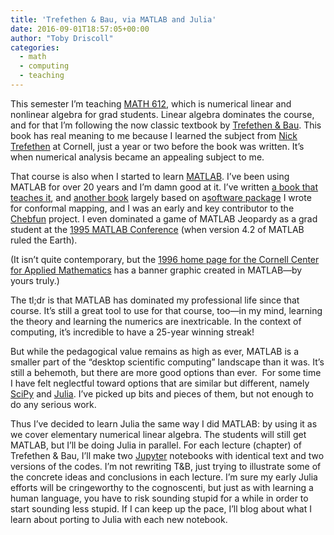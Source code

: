 ```yaml
---
title: 'Trefethen & Bau, via MATLAB and Julia'
date: 2016-09-01T18:57:05+00:00
author: "Toby Driscoll"
categories:
  - math
  - computing
  - teaching
---
```




  This semester I'm teaching [MATH 612](https://udel.instructure.com/courses/1335769/assignments/syllabus), which is numerical linear and nonlinear algebra for grad students. Linear algebra dominates the course, and for that I'm following the now classic textbook by [Trefethen & Bau](http://bookstore.siam.org/ot50/). This book has real meaning to me because I learned the subject from [Nick Trefethen](https://www.google.com/url?sa=t&rct=j&q=&esrc=s&source=web&cd=1&cad=rja&uact=8&ved=0ahUKEwi-qPSJl-7OAhXJ2B4KHTxqBrEQFgghMAA&url=https%3A%2F%2Fpeople.maths.ox.ac.uk%2Ftrefethen%2F&usg=AFQjCNEas_P8d7AHd2BC-vUoVo7V74ONJw) at Cornell, just a year or two before the book was written. It's when numerical analysis became an appealing subject to me.



  That course is also when I started to learn [MATLAB](http://www.matlab.com). I've been using MATLAB for over 20 years and I'm damn good at it. I've written [a book that teaches it](http://dx.doi.org/10.1137/1.9780898717662), and [another book](https://books.google.com/books/about/Schwarz_Christoffel_mapping.html?id=k5KU6clCKssC&hl=en) largely based on a[ software package](http://tobydriscoll.net/SC/index.html) I wrote for conformal mapping, and I was an early and key contributor to the [Chebfun](http://www.chebfun.org) project. I even dominated a game of MATLAB Jeopardy as a grad student at the [1995 MATLAB Conference](http://www.colostate.edu/dept/Mathematics/matlab/vol3num3) (when version 4.2 of MATLAB ruled the Earth).



  (It isn't quite contemporary, but the [1996 home page for the Cornell Center for Applied Mathematics](https://web.archive.org/web/19961213182828/http://cam.cornell.edu/) has a banner graphic created in MATLAB---by yours truly.)



  The tl;dr is that MATLAB has dominated my professional life since that course. It's still a great tool to use for that course, too---in my mind, learning the theory and learning the numerics are inextricable. In the context of computing, it's incredible to have a 25-year winning streak!



  But while the pedagogical value remains as high as ever, MATLAB is a smaller part of the "desktop scientific computing" landscape than it was. It's still a behemoth, but there are more good options than ever.  For some time I have felt neglectful toward options that are similar but different, namely [SciPy](http://scipy.org/) and [Julia](http://julialang.org). I've picked up bits and pieces of them, but not enough to do any serious work.



  Thus I've decided to learn Julia the same way I did MATLAB: by using it as we cover elementary numerical linear algebra. The students will still get MATLAB, but I'll be doing Julia in parallel. For each lecture (chapter) of Trefethen & Bau, I'll make two [Jupyter](http://jupyter.org/) notebooks with identical text and two versions of the codes. I'm not rewriting T&B, just trying to illustrate some of the concrete ideas and conclusions in each lecture. I'm sure my early Julia efforts will be cringeworthy to the cognoscenti, but just as with learning a human language, you have to risk sounding stupid for a while in order to start sounding less stupid. If I can keep up the pace, I'll blog about what I learn about porting to Julia with each new notebook.

